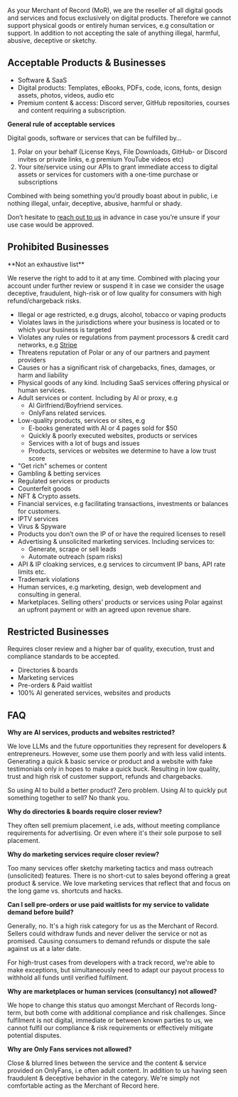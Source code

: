 As your Merchant of Record (MoR), we are the reseller of all digital goods and
services and focus exclusively on digital products. Therefore we cannot support
physical goods or entirely human services, e.g consultation or support. In
addition to not accepting the sale of anything illegal, harmful, abusive,
deceptive or sketchy.

## Acceptable Products & Businesses

* Software & SaaS
* Digital products: Templates, eBooks, PDFs, code, icons, fonts, design assets, photos, videos, audio etc
* Premium content & access: Discord server, GitHub repositories, courses and content requiring a subscription.

**General rule of acceptable services**

Digital goods, software or services that can be fulfilled by…

1. Polar on your behalf (License Keys, File Downloads, GitHub- or Discord invites or private links, e.g premium YouTube videos etc)
2. Your site/service using our APIs to grant immediate access to digital assets
or services for customers with a one-time purchase or subscriptions

Combined with being something you’d proudly boast about in public, i.e nothing illegal, unfair, deceptive, abusive, harmful or shady.

Don’t hesitate to [reach out to us](/support) in advance in case you’re unsure if your use case would be approved.


## Prohibited Businesses

<Note>
**Not an exhaustive list**

We reserve the right to add to it at any time. Combined with placing your
account under further review or suspend it in case we consider the usage
deceptive, fraudulent, high-risk or of low quality for consumers with high
refund/chargeback risks.
</Note>


* Illegal or age restricted, e.g drugs, alcohol, tobacco or vaping products
* Violates laws in the jurisdictions where your business is located or to which your business is targeted
* Violates any rules or regulations from payment processors & credit card networks, e.g [Stripe](https://stripe.com/en-se/legal/restricted-businesses)
* Threatens reputation of Polar or any of our partners and payment providers
* Causes or has a significant risk of chargebacks, fines, damages, or harm and liability
* Physical goods of any kind. Including SaaS services offering physical or human services.
* Adult services or content. Including by AI or proxy, e.g
  * AI Girlfriend/Boyfriend services.
  * OnlyFans related services.
* Low-quality products, services or sites, e.g
  * E-books generated with AI or 4 pages sold for $50
  * Quickly & poorly executed websites, products or services
  * Services with a lot of bugs and issues
  * Products, services or websites we determine to have a low trust score
* "Get rich" schemes or content
* Gambling & betting services
* Regulated services or products
* Counterfeit goods
* NFT & Crypto assets.
* Financial services, e.g facilitating transactions, investments or balances for customers.
* IPTV services
* Virus & Spyware
* Products you don’t own the IP of or have the required licenses to resell
* Advertising & unsolicited marketing services. Including services to:
  * Generate, scrape or sell leads
  * Automate outreach (spam risks)
* API & IP cloaking services, e.g services to circumvent IP bans, API rate limits etc.
* Trademark violations
* Human services, e.g marketing, design, web development and consulting in general.
* Marketplaces. Selling others’ products or services using Polar against an upfront payment or with an agreed upon revenue share.

## Restricted Businesses

Requires closer review and a higher bar of quality, execution, trust and compliance
standards to be accepted.

* Directories & boards
* Marketing services
* Pre-orders & Paid waitlist
* 100% AI generated services, websites and products

## FAQ

**Why are AI services, products and websites restricted?**

We love LLMs and the future opportunities they represent for developers &
entrepreneurs. However, some use them poorly and with less valid intents.
Generating a quick & basic service or product and a website with fake testimonials only
in hopes to make a quick buck. Resulting in low quality, trust and high risk of
customer support, refunds and chargebacks.

So using AI to build a better product? Zero problem.
Using AI to quickly put something together to sell? No thank you.

**Why do directories & boards require closer review?**

They often sell premium placement, i.e ads, without meeting compliance
requirements for advertising. Or even where it's their sole purpose to sell
placement.

**Why do marketing services require closer review?**

Too many services offer sketchy marketing tactics and mass outreach
(unsolicited) features. There is no short-cut to sales beyond offering a great
product & service. We love marketing services that reflect that and focus on the
long game vs. shortcuts and hacks.

**Can I sell pre-orders or use paid waitlists for my service to validate demand
before build?**

Generally, no. It's a high risk category for us as the Merchant of Record.
Sellers could withdraw funds and never deliver the service or not as promised.
Causing consumers to demand refunds or dispute the sale against us at a later
date.

For high-trust cases from developers with a track record, we're able to make
exceptions, but simultaneously need to adapt our payout process to withhold all
funds until verified fulfilment.

**Why are marketplaces or human services (consultancy) not allowed?**

We hope to change this status quo amongst Merchant of Records long-term, but
both come with additional compliance and risk challenges. Since fulfilment is
not digital, immediate or between known parties to us, we cannot fulfil our
compliance & risk requirements or effectively mitigate potential disputes.


**Why are Only Fans services not allowed?**

Close & blurred lines between the service and the content & service provided on
OnlyFans, i.e often adult content. In addition to us having seen
fraudulent & deceptive behavior in the category. We're simply not comfortable
acting as the Merchant of Record here.
